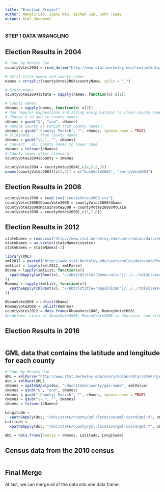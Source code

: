 ```yaml
---
title: "Election Project"
Author: Menglu Cao, Jieni Wan, Qichen Sun, John Towey
output: html_document
---
```


### STEP 1 DATA WRANGLING

## Election Results in 2004
```r
# Code by Menglu Cao
countyVotes2004 = read_delim("http://www.stat.berkeley.edu/~nolan/data/voteProject/countyVotes2004.txt", delim = ' ')

# Split state names and county names
names = strsplit(countyVotes2004$countyName, split = ",")

# State names
countyVotes2004$State = sapply(names, function(x) x[1])

# County names
cNames = sapply(names, function(x) x[2])
# Use regular expressions and string munipulations to clean county names
# Change & to and in county names
cNames = gsub("&", "and", cNames)
# Remove County or Parish from county names
cNames = gsub(" County| Parish", "", cNames, ignore.case = TRUE)
# Eliminate	.	from county names
cNames = gsub("\\.", "", cNames)
# Convert	all	county names to lower case
cNames = tolower(cNames)
# County names after cleaning
countyVotes2004$County = cNames

countyVotes2004 = countyVotes2004[,c(4,5,2,3)]
names(countyVotes2004)[c(3,4)] = c("bushVote2004", "kerryVote2004")
```

## Election Results in 2008
```r
countyVotes2008 = read.csv("countyVotes2008.csv")
countyVotes2008$ObamaVote2008 = countyVotes2008$Obama
countyVotes2008$McCainVote2008 = countyVotes2008$McCain
countyVotes2008 = countyVotes2008[,c(1,7,8)]
```

## Election Results in 2012
```r
stateNames = read.csv("http://www.stat.berkeley.edu/users/nolan/data/voteProject/countyVotes2012/stateNames.txt")
stateNames = as.vector(stateNames$states)
stateNames = stateNames[-2]

library(XML)
xml2012 = paste0("http://www.stat.berkeley.edu/users/nolan/data/voteProject/countyVotes2012/", stateNames, ".xml")
xmlList = lapply(xml2012, xmlParse)
Obama = lapply(xmlList, function(x){
  xpathSApply(xmlRoot(x), "//abbr[@title='Democratic']/../../td[@class='results-percentage']", xmlValue)
})
Romney = lapply(xmlList, function(x){
  xpathSApply(xmlRoot(x), "//abbr[@title='Republican']/../../td[@class='results-percentage']", xmlValue)
})

ObamaVote2008 = unlist(Obama)
RomneyVote2008 = unlist(Romney)
countyVotes2012 = data.frame(ObamaVote2008, RomneyVote2008)
#problems: class of ObamaVote2008, RomneyVote2008 is character and after using unlist function, the two vectors have names for each elements.
```

## Election Results in 2016
```r

```

## GML data that contains the latitude and longitude for each county
```r
# Code by Menglu Cao
GML = xmlParse("http://www.stat.berkeley.edu/users/nolan/data/voteProject/counties.gml")
doc = xmlRoot(GML)
cNames = xpathSApply(doc, "/doc/state/county/gml:name", xmlValue)
cNames = gsub("&", "and", cNames)
cNames = gsub(" County| Parish", "", cNames, ignore.case = TRUE)
cNames = gsub("\\.", "", cNames)
cNames = tolower(cNames)

Longitude = 
  xpathSApply(doc, "/doc/state/county/gml:location/gml:coord/gml:X", xmlValue)
Latitude = 
  xpathSApply(doc, "/doc/state/county/gml:location/gml:coord/gml:Y", xmlValue)

GML = data.frame(County = cNames, Latitude, Longitude)
```

## Census data from the 2010 census
```r

```

## Final Merge
At last, we can merge all of the data into one data frame. 


